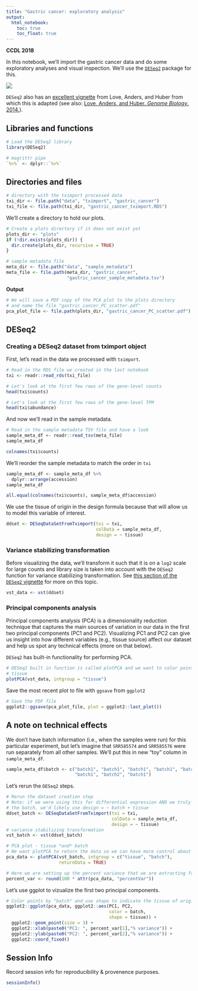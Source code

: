 ```yaml
---
title: "Gastric cancer: exploratory analysis"
output:   
  html_notebook: 
    toc: true
    toc_float: true
---
```


**CCDL 2018**

In this notebook, we'll import the gastric cancer data and do some exploratory
analyses and visual inspection.
We'll use the [`DESeq2`](https://bioconductor.org/packages/release/bioc/html/DESeq2.html) package for this.

![](diagrams/rna-seq_6.png)

`DESeq2` also has an 
[excellent vignette](https://bioconductor.org/packages/release/bioc/vignettes/DESeq2/inst/doc/DESeq2.html) 
from Love, Anders, and Huber from which this is adapted 
(see also: [Love, Anders, and Huber. _Genome Biology_. 2014.](https://doi.org/10.1186/s13059-014-0550-8)).

## Libraries and functions

```r
# Load the DESeq2 library
library(DESeq2)
```

```r
# magrittr pipe
`%>%` <- dplyr::`%>%`
```

## Directories and files

```r
# directory with the tximport processed data
txi_dir <- file.path("data", "tximport", "gastric_cancer")
txi_file <- file.path(txi_dir, "gastric_cancer_tximport.RDS")
```

We'll create a directory to hold our plots.

```r
# Create a plots directory if it does not exist yet
plots_dir <- "plots"
if (!dir.exists(plots_dir)) {
  dir.create(plots_dir, recursive = TRUE)
}
```

```r
# sample metadata file
meta_dir <- file.path("data", "sample_metadata")
meta_file <- file.path(meta_dir, "gastric_cancer",
                       "gastric_cancer_sample_metadata.tsv")
```

**Output**

```r
# We will save a PDF copy of the PCA plot to the plots directory
# and name the file "gastric_cancer_PC_scatter.pdf"
pca_plot_file <- file.path(plots_dir, "gastric_cancer_PC_scatter.pdf")
```

## DESeq2

### Creating a DESeq2 dataset from tximport object

First, let's read in the data we processed with `tximport`.

```r
# Read in the RDS file we created in the last notebook
txi <- readr::read_rds(txi_file)
```

```r
# Let's look at the first few rows of the gene-level counts
head(txi$counts)  
```

```r
# Let's look at the first few rows of the gene-level TPM
head(txi$abundance) 
```

And now we'll read in the sample metadata.

```r
# Read in the sample metadata TSV file and have a look
sample_meta_df <- readr::read_tsv(meta_file)
sample_meta_df
```

```r
colnames(txi$counts)
```

We'll reorder the sample metadata to match the order in `txi`

```r
sample_meta_df <- sample_meta_df %>%
  dplyr::arrange(accession)
sample_meta_df
```

```r
all.equal(colnames(txi$counts), sample_meta_df$accession)
```

We use the tissue of origin in the design formula because that will allow us
to model this variable of interest.

```r
ddset <- DESeqDataSetFromTximport(txi = txi,
                                  colData = sample_meta_df,
                                  design = ~ tissue)
```

### Variance stabilizing transformation

Before visualizing the data, we'll transform it such that it is on a `log2` 
scale for large counts and library size is taken into account with the `DESeq2` 
function for variance stabilizing transformation.
See [this section of
the `DESeq2` vignette](http://bioconductor.org/packages/devel/bioc/vignettes/DESeq2/inst/doc/DESeq2.html#data-transformations-and-visualization) 
for more on this topic. 

```r
vst_data <- vst(ddset)
```

### Principal components analysis

Principal components analysis (PCA) is a dimensionality reduction technique
that captures the main sources of variation in our data in the first two 
principal components (PC1 and PC2).
Visualizing PC1 and PC2 can give us insight into how different variables (e.g.,
tissue source) affect our dataset and help us spot any technical effects 
(more on that below).

`DESeq2` has built-in functionality for performing PCA.

```r
# DESeq2 built in function is called plotPCA and we want to color points by
# tissue
plotPCA(vst_data, intgroup = "tissue")
```

Save the most recent plot to file with `ggsave` from `ggplot2`

```r
# Save the PDF file 
ggplot2::ggsave(pca_plot_file, plot = ggplot2::last_plot())
```

## A note on technical effects

We don't have batch information (i.e., when the samples were run) for this 
particular experiment, but let's imagine that `SRR585574` and `SRR585576` were
run separately from all other samples.
We'll put this in new "toy" column in `sample_meta_df`.

```r
sample_meta_df$batch <- c("batch1", "batch1", "batch1", "batch1", "batch2", 
                          "batch1", "batch2", "batch1")
```

Let's rerun the `DESeq2` steps.

```r
# Rerun the dataset creation step
# Note: if we were using this for differential expression AND we truly knew
# the batch, we'd likely use design = ~ batch + tissue
ddset_batch <- DESeqDataSetFromTximport(txi = txi,
                                        colData = sample_meta_df,
                                        design = ~ tissue)
# variance stabilizing transformation
vst_batch <- vst(ddset_batch)
```

```r
# PCA plot - tissue *and* batch
# We want plotPCA to return the data so we can have more control about the plot
pca_data <- plotPCA(vst_batch, intgroup = c("tissue", "batch"), 
                    returnData = TRUE)

# Here we are setting up the percent variance that we are extracting from the `pca_data` object
percent_var <- round(100 * attr(pca_data, "percentVar"))
```

Let's use ggplot to vizualize the first two principal components. 

```r
# Color points by "batch" and use shape to indicate the tissue of origin
ggplot2::ggplot(pca_data, ggplot2::aes(PC1, PC2, 
                                       color = batch, 
                                       shape = tissue)) +
  ggplot2::geom_point(size = 3) +
  ggplot2::xlab(paste0("PC1: ", percent_var[1],"% variance")) +
  ggplot2::ylab(paste0("PC2: ", percent_var[2],"% variance")) + 
  ggplot2::coord_fixed()
```

## Session Info

Record session info for reproducibility & provenence purposes.

```r
sessionInfo()
```
